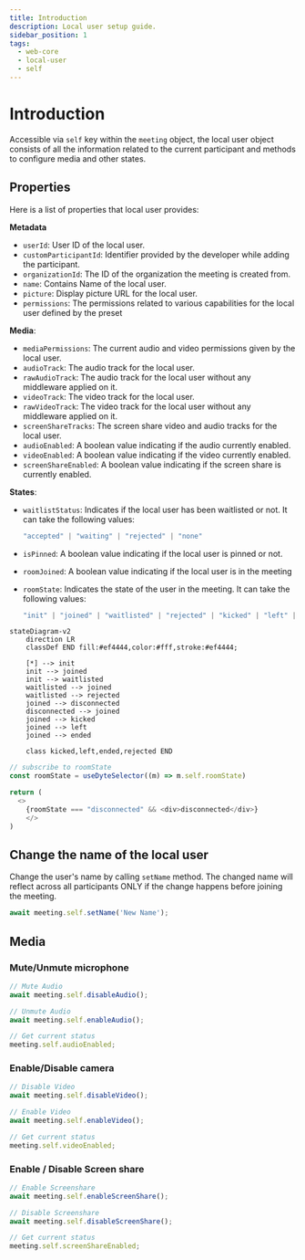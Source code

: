 ```yaml
---
title: Introduction
description: Local user setup guide.
sidebar_position: 1
tags:
  - web-core
  - local-user
  - self
---
```


# Introduction

Accessible via `self` key within the `meeting` object, the local user object consists of all the information related to the current participant and methods to configure media and other states. 

## Properties

Here is a list of properties that local user provides:

**Metadata**

- `userId`: User ID of the local user.
- `customParticipantId`: Identifier provided by the developer while adding the
  participant.
- `organizationId`: The ID of the organization the meeting is created from.
- `name`: Contains Name of the local user.
- `picture`: Display picture URL for the local user.
- `permissions`: The permissions related to various capabilities for the local user defined by the preset

**Media**:

- `mediaPermissions`: The current audio and video permissions given by the local
  user.
- `audioTrack`: The audio track for the local user.
- `rawAudioTrack`: The audio track for the local user without any middleware applied on it.
- `videoTrack`: The video track for the local user.
- `rawVideoTrack`: The video track for the local user without any middleware applied on it.
- `screenShareTracks`: The screen share video and audio tracks for the local
  user.
- `audioEnabled`: A boolean value indicating if the audio currently enabled.
- `videoEnabled`: A boolean value indicating if the video currently enabled.
- `screenShareEnabled`: A boolean value indicating if the screen share is
  currently enabled.

**States**:

- `waitlistStatus`: Indicates if the local user has been waitlisted or not. It
  can take the following values: 
  
  ```ts
  "accepted" | "waiting" | "rejected" | "none"
  ```

- `isPinned`: A boolean value indicating if the local user is pinned or not.
- `roomJoined`: A boolean value indicating if the local user is in the meeting
- `roomState`: Indicates the state of the user in the meeting. It
  can take the following values:
  
   ```ts
   "init" | "joined" | "waitlisted" | "rejected" | "kicked" | "left" | "ended" | "disconnected"
   ```

```mermaid
stateDiagram-v2
    direction LR
    classDef END fill:#ef4444,color:#fff,stroke:#ef4444;

    [*] --> init
    init --> joined
    init --> waitlisted
    waitlisted --> joined
    waitlisted --> rejected
    joined --> disconnected
    disconnected --> joined
    joined --> kicked
    joined --> left
    joined --> ended

    class kicked,left,ended,rejected END
```

```ts
// subscribe to roomState
const roomState = useDyteSelector((m) => m.self.roomState)

return (
  <>
    {roomState === "disconnected" && <div>disconnected</div>}
    </>
)
```
    



## Change the name of the local user

Change the user's name by calling `setName` method. The changed name will
reflect across all participants ONLY if the change happens before joining the
meeting.

```ts
await meeting.self.setName('New Name');
```
## Media

### Mute/Unmute microphone

```ts
// Mute Audio
await meeting.self.disableAudio();

// Unmute Audio
await meeting.self.enableAudio();

// Get current status
meeting.self.audioEnabled;
```

### Enable/Disable camera

```ts
// Disable Video
await meeting.self.disableVideo();

// Enable Video
await meeting.self.enableVideo();

// Get current status
meeting.self.videoEnabled;
```

### Enable / Disable Screen share

```ts
// Enable Screenshare
await meeting.self.enableScreenShare();

// Disable Screenshare
await meeting.self.disableScreenShare();

// Get current status
meeting.self.screenShareEnabled;
```


<head>
  <title>React Web Core Introduction</title>
</head>
